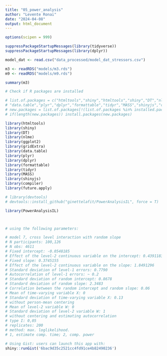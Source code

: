 ```yaml
---
title: "05_power_analysis"
author: "Levente Ronai"
date: "2024-04-08"
output: html_document
---
```


```r

options(scipen = 999)

suppressPackageStartupMessages(library(tidyverse))
suppressPackageStartupMessages(library(dplyr))


```


```r

model_dat <- read.csv("data_processed/model_dat_stressors.csv")

m3 <- readRDS("models/m3.rds")
m9 <- readRDS("models/m9.rds")

```

```r
summary(m3)
```

```r
# Check if R packages are installed

# list.of.packages = c("htmltools","shiny","htmltools","shiny","DT","nlme","ggplot2","gridExtra",
# "data.table","plyr","dplyr","formattable","tidyr","MASS","shinyjs","compiler","future.apply","devtools")
# new.packages = list.of.packages[!(list.of.packages %in% installed.packages()[,"Package"])]
# if(length(new.packages)) install.packages(new.packages)

library(htmltools)
library(shiny)
library(DT)
library(nlme)
library(ggplot2)
library(gridExtra)
library(data.table)
library(plyr)
library(dplyr)
library(formattable)
library(tidyr)
library(MASS)
library(shinyjs)
library(compiler)
library(future.apply)

# library(devtools)
# devtools::install_github("ginettelafit/PowerAnalysisIL", force = T)

library(PowerAnalysisIL)



# using the following parameters:

# model 7, cross level interaction with random slope
# N participants: 100,126
# N obs: 4611
# Fixed intercept: -0.0548185
# Effect of the level-2 continuous variable on the intercept: 0.4391183
# Fixed slope: 0.3745155
# Effect of the level-2 continuous variable on the slope: 1.8491296
# Standard deviation of level-1 errors: 0.7790
# Autocorrelation of level-1 errors: ~ 0.2
# Standard deviation of random intercept: 0.8678
# Standard deviation of random slope: 2.3483
# Correlation between the random intercept and random slope: 0.06
# Mean of time-varying variable X: 0
# Standard deviation of time-varying variable X: 0.13
# without person-mean centering
# Mean of level-2 variable W: 0
# Standard deviation of level-2 variable W: 1
# without centering and estimating autocorrelation
# type I: 0,05
# replicates: 200
# method: max. loglikelihood.
# 1, estimate comp. time; 2, comp. power

# Using Gist: users can launch this app with:
shiny::runGist('6bac9d35c2521cc4fd91ce4b82490236')


```



